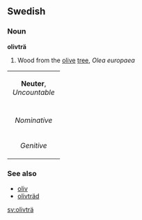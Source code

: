 ==Swedish==
===Noun===
'''olivträ'''

# Wood from the [[olive]] [[tree]], ''Olea europaea''


{| border=1 cellspacing=0
| bgcolor="#FFFFF0" colspan=5 align=center | '''Neuter''', ''Uncountable''
|- bgcolor="#FFFFF0" align=center
! width=105 | 
| width=105 | ''Indefinite'' 
| width=105 | ''Definite'' 
|- align=center
| width=105 bgcolor="#FFFFF0" | ''Nominative'' 
| [[olivträ]]
| [[olivträet]]
|- align=center
| width=105 bgcolor="#FFFFF0" | ''Genitive'' 
| [[olivträs]]
| [[olivträets]]
|}

===See also===
*[[oliv]]
*[[olivträd]]

[[sv:olivträ]]